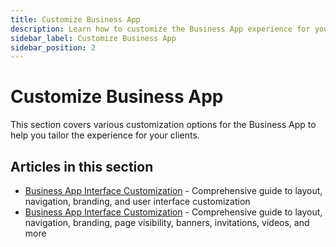 ```yaml
---
title: Customize Business App
description: Learn how to customize the Business App experience for your clients
sidebar_label: Customize Business App
sidebar_position: 2
---
```


# Customize Business App

This section covers various customization options for the Business App to help you tailor the experience for your clients.

## Articles in this section

- [Business App Interface Customization](./business-app-interface-customization.md) - Comprehensive guide to layout, navigation, branding, and user interface customization
 - [Business App Interface Customization](./business-app-interface-customization.md) - Comprehensive guide to layout, navigation, branding, page visibility, banners, invitations, videos, and more